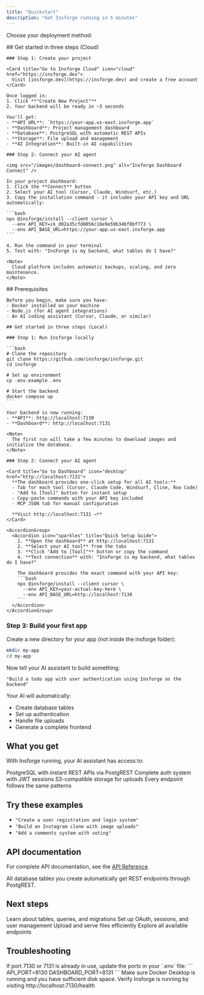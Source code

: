 ```yaml
---
title: "Quickstart"
description: "Get Insforge running in 5 minutes"
---
```


Choose your deployment method:

<Tabs>
  <Tab title="Cloud Platform">
    ## Get started in three steps (Cloud)
    
    ### Step 1: Create your project
    
    <Card title="Go to Insforge Cloud" icon="cloud" href="https://insforge.dev">
      Visit [insforge.dev](https://insforge.dev) and create a free account
    </Card>
    
    Once logged in:
    1. Click **"Create New Project"**
    2. Your backend will be ready in ~3 seconds
    
    You'll get:
    - **API URL**: `https://your-app.us-east.insforge.app`
    - **Dashboard**: Project management dashboard
    - **Database**: PostgreSQL with automatic REST APIs
    - **Storage**: File upload and management
    - **AI Integration**: Built-in AI capabilities
    
    ### Step 2: Connect your AI agent
    
    <img src="/images/dashboard-connect.png" alt="Insforge Dashboard Connect" />
    
    In your project dashboard:
    1. Click the **Connect** button
    2. Select your AI tool (Cursor, Claude, Windsurf, etc.)
    3. Copy the installation command - it includes your API key and URL automatically:
    
    ```bash
    npx @insforge/install --client cursor \
      --env API_KEY=ik_d02a35cfd8056c18e9e59b34bf8bf773 \
      --env API_BASE_URL=https://your-app.us-east.insforge.app
    ```
    
    4. Run the command in your terminal
    5. Test with: "InsForge is my backend, what tables do I have?"
    
    <Note>
      Cloud platform includes automatic backups, scaling, and zero maintenance.
    </Note>
  </Tab>
  
  <Tab title="Local Development">
    ## Prerequisites
    
    Before you begin, make sure you have:
    - Docker installed on your machine
    - Node.js (for AI agent integrations)
    - An AI coding assistant (Cursor, Claude, or similar)
    
    ## Get started in three steps (Local)
    
    ### Step 1: Run Insforge locally
    
    ```bash
    # Clone the repository
    git clone https://github.com/insforge/insforge.git
    cd insforge
    
    # Set up environment
    cp .env.example .env
    
    # Start the backend
    docker compose up
    ```
    
    Your backend is now running:
    - **API**: http://localhost:7130
    - **Dashboard**: http://localhost:7131
    
    <Note>
      The first run will take a few minutes to download images and initialize the database.
    </Note>
    
    ### Step 2: Connect your AI agent
    
    <Card title="Go to Dashboard" icon="desktop" href="http://localhost:7131">
      **The dashboard provides one-click setup for all AI tools:**
      - Tab for each tool (Cursor, Claude Code, Windsurf, Cline, Roo Code)
      - "Add to [Tool]" button for instant setup
      - Copy-paste commands with your API key included
      - MCP JSON tab for manual configuration
      
      **Visit http://localhost:7131 →**
    </Card>
    
    <AccordionGroup>
      <Accordion icon="sparkles" title="Quick Setup Guide">
        1. **Open the dashboard** at http://localhost:7131
        2. **Select your AI tool** from the tabs
        3. **Click "Add to [Tool]"** button or copy the command
        4. **Test connection** with: "InsForge is my backend, what tables do I have?"
        
        The dashboard provides the exact command with your API key:
        ```bash
        npx @insforge/install --client cursor \
          --env API_KEY=your-actual-key-here \
          --env API_BASE_URL=http://localhost:7130
        ```
      </Accordion>
    </AccordionGroup>
  </Tab>
</Tabs>

### Step 3: Build your first app

Create a new directory for your app (not inside the insforge folder):

```bash
mkdir my-app
cd my-app
```

Now tell your AI assistant to build something:

```
"Build a todo app with user authentication using Insforge as the backend"
```

Your AI will automatically:
- Create database tables
- Set up authentication
- Handle file uploads
- Generate a complete frontend

## What you get

With Insforge running, your AI assistant has access to:

<CardGroup cols={2}>
  <Card title="Database" icon="database">
    PostgreSQL with instant REST APIs via PostgREST
  </Card>
  
  <Card title="Authentication" icon="shield">
    Complete auth system with JWT sessions
  </Card>
  
  <Card title="File Storage" icon="folder">
    S3-compatible storage for uploads
  </Card>
  
  <Card title="Consistent APIs" icon="code">
    Every endpoint follows the same patterns
  </Card>
</CardGroup>

## Try these examples

- `"Create a user registration and login system"`
- `"Build an Instagram clone with image uploads"`
- `"Add a comments system with voting"`

## API documentation

For complete API documentation, see the [API Reference](/api-reference/introduction).

<Tip>
  All database tables you create automatically get REST endpoints through PostgREST.
</Tip>

## Next steps

<CardGroup cols={2}>
  <Card title="Database Overview" icon="database" href="/core-concepts/database/overview">
    Learn about tables, queries, and migrations
  </Card>
  
  <Card title="Authentication Overview" icon="shield" href="/core-concepts/authentication/overview">
    Set up OAuth, sessions, and user management
  </Card>
  
  <Card title="Storage Overview" icon="folder" href="/core-concepts/storage/overview">
    Upload and serve files efficiently
  </Card>
  
  <Card title="API Reference" icon="book" href="/api-reference/introduction">
    Explore all available endpoints
  </Card>
</CardGroup>

## Troubleshooting

<AccordionGroup>
  <Accordion icon="circle-exclamation" title="Port already in use">
    If port 7130 or 7131 is already in use, update the ports in your `.env` file:
    ```
    API_PORT=8130
    DASHBOARD_PORT=8131
    ```
  </Accordion>
  
  <Accordion icon="circle-exclamation" title="Docker not starting">
    Make sure Docker Desktop is running and you have sufficient disk space.
  </Accordion>
  
  <Accordion icon="circle-exclamation" title="AI agent not connecting">
    Verify Insforge is running by visiting http://localhost:7130/health
  </Accordion>
</AccordionGroup>
